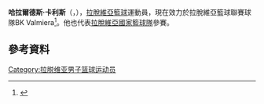 ''' 哈拉爾德斯·卡利斯'''（{{lang-lv|'''Haralds Kārlis'''}}，{{bd|1991年|4月29日}}），[[拉脫維亞|拉脫維亞]][[籃球|籃球]]運動員，現在效力於拉脫維亞籃球聯賽球隊BK Valmiera<ref>{{cite web | url=http://www.tvnet.lv/sports/basketbols/564435-haralds_karlis_pievienosies_bk_valmiera | title=Haralds Kārlis pievienosies BK «Valmiera» | publisher=TVnet.lv | date=16 June 2015 | accessdate=16 September 2015 | language=lv | archive-date=2015-08-02 | archive-url=https://web.archive.org/web/20150802150449/http://www.tvnet.lv/sports/basketbols/564435-haralds_karlis_pievienosies_bk_valmiera | dead-url=no }}</ref>。他也代表[[拉脫維亞國家籃球隊|拉脫維亞國家籃球隊]]參賽。

== 參考資料 == 
{{reflist}}

{{Authority control}}
{{DEFAULTSORT:Kārlis, Haralds}}
[[Category:拉脱维亚男子篮球运动员|Category:拉脱维亚男子篮球运动员]]